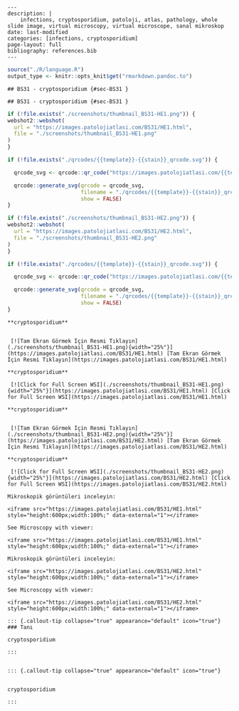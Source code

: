 ```comment
---
description: |
    infections, cryptosporidium, patoloji, atlas, pathology, whole slide image, virtual microscopy, virtual microscope, sanal mikroskop
date: last-modified
categories: [infections, cryptosporidium]
page-layout: full
bibliography: references.bib
---

```


```r
source("./R/language.R")
output_type <- knitr::opts_knit$get("rmarkdown.pandoc.to")
```


```asis
## BS31 - cryptosporidium {#sec-BS31 }
```


```asis
## BS31 - cryptosporidium {#sec-BS31 }
```






```r
if (!file.exists("./screenshots/thumbnail_BS31-HE1.png")) {
webshot2::webshot(
  url = "https://images.patolojiatlasi.com/BS31/HE1.html",
  file = "./screenshots/thumbnail_BS31-HE1.png"
)
}
```




```r
if (!file.exists("./qrcodes/{{template}}-{{stain}}_qrcode.svg")) {

  qrcode_svg <- qrcode::qr_code("https://images.patolojiatlasi.com/{{template}}/{{stain}}.html")

  qrcode::generate_svg(qrcode = qrcode_svg,
                       filename = "./qrcodes/{{template}}-{{stain}}_qrcode.svg",
                       show = FALSE)
}
```





```r
if (!file.exists("./screenshots/thumbnail_BS31-HE2.png")) {
webshot2::webshot(
  url = "https://images.patolojiatlasi.com/BS31/HE2.html",
  file = "./screenshots/thumbnail_BS31-HE2.png"
)
}
```




```r
if (!file.exists("./qrcodes/{{template}}-{{stain}}_qrcode.svg")) {

  qrcode_svg <- qrcode::qr_code("https://images.patolojiatlasi.com/{{template}}/{{stain}}.html")

  qrcode::generate_svg(qrcode = qrcode_svg,
                       filename = "./qrcodes/{{template}}-{{stain}}_qrcode.svg",
                       show = FALSE)
}
```




 















 






:::: {.content-hidden when-format="pdf"}





::::





:::: {.content-visible when-format="pdf"}






::::




:::: {.content-hidden when-format="pdf"}





::::





:::: {.content-visible when-format="pdf"}






::::














```asis

**cryptosporidium**


 [![Tam Ekran Görmek İçin Resmi Tıklayın](./screenshots/thumbnail_BS31-HE1.png){width="25%"}](https://images.patolojiatlasi.com/BS31/HE1.html) [Tam Ekran Görmek İçin Resmi Tıklayın](https://images.patolojiatlasi.com/BS31/HE1.html)
```

```asis

**cryptosporidium**

 [![Click for Full Screen WSI](./screenshots/thumbnail_BS31-HE1.png){width="25%"}](https://images.patolojiatlasi.com/BS31/HE1.html) [Click for Full Screen WSI](https://images.patolojiatlasi.com/BS31/HE1.html)

```











 






:::: {.content-hidden when-format="pdf"}





::::





:::: {.content-visible when-format="pdf"}






::::




:::: {.content-hidden when-format="pdf"}





::::





:::: {.content-visible when-format="pdf"}






::::














```asis

**cryptosporidium**


 [![Tam Ekran Görmek İçin Resmi Tıklayın](./screenshots/thumbnail_BS31-HE2.png){width="25%"}](https://images.patolojiatlasi.com/BS31/HE2.html) [Tam Ekran Görmek İçin Resmi Tıklayın](https://images.patolojiatlasi.com/BS31/HE2.html)
```

```asis

**cryptosporidium**

 [![Click for Full Screen WSI](./screenshots/thumbnail_BS31-HE2.png){width="25%"}](https://images.patolojiatlasi.com/BS31/HE2.html) [Click for Full Screen WSI](https://images.patolojiatlasi.com/BS31/HE2.html)

```









 






:::: {.content-hidden when-format="pdf"}





::::





:::: {.content-visible when-format="pdf"}






::::




:::: {.content-hidden when-format="pdf"}





::::





:::: {.content-visible when-format="pdf"}






::::
























```asis
Mikroskopik görüntüleri inceleyin:

<iframe src="https://images.patolojiatlasi.com/BS31/HE1.html" style="height:600px;width:100%;" data-external="1"></iframe>

```





```asis

See Microscopy with viewer:

<iframe src="https://images.patolojiatlasi.com/BS31/HE1.html" style="height:600px;width:100%;" data-external="1"></iframe>

```







```asis
Mikroskopik görüntüleri inceleyin:

<iframe src="https://images.patolojiatlasi.com/BS31/HE2.html" style="height:600px;width:100%;" data-external="1"></iframe>

```





```asis

See Microscopy with viewer:

<iframe src="https://images.patolojiatlasi.com/BS31/HE2.html" style="height:600px;width:100%;" data-external="1"></iframe>

```













 






:::: {.content-hidden when-format="pdf"}





::::





:::: {.content-visible when-format="pdf"}






::::




:::: {.content-hidden when-format="pdf"}





::::





:::: {.content-visible when-format="pdf"}






::::














```asis


::: {.callout-tip collapse="true" appearance="default" icon="true"}
### Tanı

cryptosporidium

:::


```


```asis


::: {.callout-tip collapse="true" appearance="default" icon="true"}


cryptosporidium

:::

```














